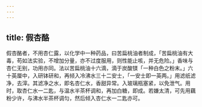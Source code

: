 ```yaml
---
---
---
```

title: 假杏酪
---



假杏酪者，不用杏仁露，以化学中一种药品，曰苦扁桃油者制成，「苦扁桃油有大毒，苟如法实验，不增加分量，亦不过度服用，则性能止咳，并无危险。」香味与杏仁无别，功用亦同。法以苦扁桃油十六滴，滴于炭酸镁「一种白色之粉末。」六十英厘中，入研钵研和，再倾入冷沸水三十二安士，「一安士即一英两。」用滤纸滤净，去滓。其滤净之水，即名杏仁水，香甜异常。入玻璃瓶塞紧，以免泄气。用时，取杏仁水一二匙，与温水半茶杯调和，再加白糖，即成。若嫌太清，可先用藕粉少许，与沸水半茶杯调匀，然后倾入杏仁水一二匙亦可。